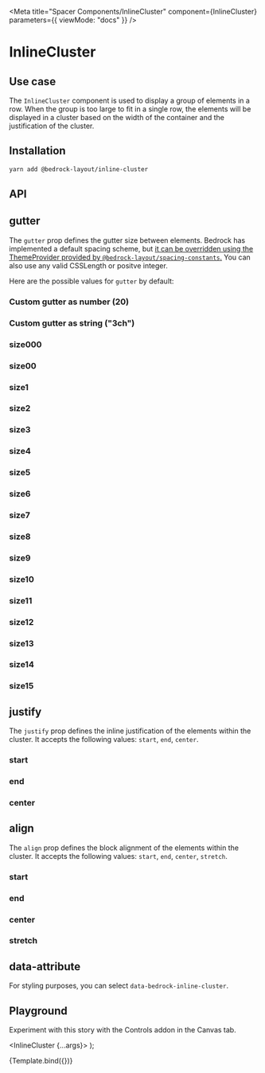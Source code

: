 

<Meta
  title="Spacer Components/InlineCluster"
  component={InlineCluster}
  parameters={{ viewMode: "docs" }}
/>

# InlineCluster

## Use case

The `InlineCluster` component is used to display a group of elements in a row. When the group is too large to fit in a single row, the elements will be displayed in a cluster based on the width of the container and the justification of the cluster.

## Installation

```bash
yarn add @bedrock-layout/inline-cluster
```

## API

<ArgsTable />

## gutter

The `gutter` prop defines the gutter size between elements. Bedrock has implemented a default spacing scheme, but [it can be overridden using the ThemeProvider provided by `@bedrock-layout/spacing-constants`.](/docs/spacing--docs#integrating-with-your-design-system)
You can also use any valid CSSLength or positve integer.

Here are the possible values for `gutter` by default:

<Canvas withSource="open">
  <Story name="gutter">
    <h3>Custom gutter as number (20)</h3>
    <InlineCluster gutter={20}>
      <Component widthLevel={5} />
      <Component widthLevel={0.5} />
      <Component />
      <Component widthLevel={4} />
    </InlineCluster>
    <h3>Custom gutter as string ("3ch")</h3>
    <InlineCluster gutter="3ch">
      <Component widthLevel={5} />
      <Component widthLevel={0.5} />
      <Component />
      <Component widthLevel={4} />
    </InlineCluster>
    <h3>size000</h3>
    <InlineCluster gutter="size000">
      <Component widthLevel={5} />
      <Component widthLevel={0.5} />
      <Component />
      <Component widthLevel={4} />
    </InlineCluster>
    <h3>size00</h3>
    <InlineCluster gutter="size00">
      <Component widthLevel={5} />
      <Component widthLevel={0.5} />
      <Component />
      <Component widthLevel={4} />
    </InlineCluster>
    <h3>size1</h3>
    <InlineCluster gutter="size1">
      <Component widthLevel={5} />
      <Component widthLevel={0.5} />
      <Component />
      <Component widthLevel={4} />
    </InlineCluster>
    <h3>size2</h3>
    <InlineCluster gutter="size2">
      <Component widthLevel={5} />
      <Component widthLevel={0.5} />
      <Component />
      <Component widthLevel={4} />
    </InlineCluster>
    <h3>size3</h3>
    <InlineCluster gutter="size3">
      <Component widthLevel={5} />
      <Component widthLevel={0.5} />
      <Component />
      <Component widthLevel={4} />
    </InlineCluster>
    <h3>size4</h3>
    <InlineCluster gutter="size4">
      <Component widthLevel={5} />
      <Component widthLevel={0.5} />
      <Component />
      <Component widthLevel={4} />
    </InlineCluster>
    <h3>size5</h3>
    <InlineCluster gutter="size5">
      <Component widthLevel={5} />
      <Component widthLevel={0.5} />
      <Component />
      <Component widthLevel={4} />
    </InlineCluster>
    <h3>size6</h3>
    <InlineCluster gutter="size6">
      <Component widthLevel={5} />
      <Component widthLevel={0.5} />
      <Component />
      <Component widthLevel={4} />
    </InlineCluster>
    <h3>size7</h3>
    <InlineCluster gutter="size7">
      <Component widthLevel={5} />
      <Component widthLevel={0.5} />
      <Component />
      <Component widthLevel={4} />
    </InlineCluster>
    <h3>size8</h3>
    <InlineCluster gutter="size8">
      <Component widthLevel={5} />
      <Component widthLevel={0.5} />
      <Component />
      <Component widthLevel={4} />
    </InlineCluster>
    <h3>size9</h3>
    <InlineCluster gutter="size9">
      <Component widthLevel={5} />
      <Component widthLevel={0.5} />
      <Component />
      <Component widthLevel={4} />
    </InlineCluster>
    <h3>size10</h3>
    <InlineCluster gutter="size10">
      <Component widthLevel={5} />
      <Component widthLevel={0.5} />
      <Component />
      <Component widthLevel={4} />
    </InlineCluster>
    <h3>size11</h3>
    <InlineCluster gutter="size11">
      <Component widthLevel={5} />
      <Component widthLevel={0.5} />
      <Component />
      <Component widthLevel={4} />
    </InlineCluster>
    <h3>size12</h3>
    <InlineCluster gutter="size12">
      <Component widthLevel={5} />
      <Component widthLevel={0.5} />
      <Component />
      <Component widthLevel={4} />
    </InlineCluster>
    <h3>size13</h3>
    <InlineCluster gutter="size13">
      <Component widthLevel={5} />
      <Component widthLevel={0.5} />
      <Component />
      <Component widthLevel={4} />
    </InlineCluster>
    <h3>size14</h3>
    <InlineCluster gutter="size14">
      <Component widthLevel={5} />
      <Component widthLevel={0.5} />
      <Component />
      <Component widthLevel={4} />
    </InlineCluster>
    <h3>size15</h3>
    <InlineCluster gutter="size15">
      <Component widthLevel={5} />
      <Component widthLevel={0.5} />
      <Component />
      <Component widthLevel={4} />
    </InlineCluster>
  </Story>
</Canvas>

## justify

The `justify` prop defines the inline justification of the elements within the cluster. It accepts the following values: `start`, `end`, `center`.

<Canvas withSource="open">
  <Story name="justify">
    <h3>start</h3>
    <InlineCluster justify="start" gutter="size7">
      <Component widthLevel={5} />
      <Component widthLevel={0.5} />
      <Component />
      <Component widthLevel={4} />
    </InlineCluster>
    <h3>end</h3>
    <InlineCluster justify="end" gutter="size7">
      <Component widthLevel={5} />
      <Component widthLevel={0.5} />
      <Component />
      <Component widthLevel={4} />
    </InlineCluster>
    <h3>center</h3>
    <InlineCluster justify="center" gutter="size7">
      <Component widthLevel={5} />
      <Component widthLevel={0.5} />
      <Component />
      <Component widthLevel={4} />
    </InlineCluster>
  </Story>
</Canvas>

## align

The `align` prop defines the block alignment of the elements within the cluster. It accepts the following values: `start`, `end`, `center`, `stretch`.

<Canvas withSource="open">
  <Story name="align">
    <h3>start</h3>
    <InlineCluster align="start" gutter="size7">
      <Component style={{ height: 200 }} widthLevel={5} />
      <Component widthLevel={0.5} />
      <Component />
    </InlineCluster>
    <h3>end</h3>
    <InlineCluster align="end" gutter="size7">
      <Component style={{ height: 200 }} widthLevel={5} />
      <Component widthLevel={0.5} />
      <Component />
    </InlineCluster>
    <h3>center</h3>
    <InlineCluster align="center" gutter="size7">
      <Component style={{ height: 200 }} widthLevel={5} />
      <Component widthLevel={0.5} />
      <Component />
    </InlineCluster>
    <h3>stretch</h3>
    <InlineCluster align="stretch" gutter="size7">
      <Component style={{ height: 200 }} widthLevel={5} />
      <Component widthLevel={0.5} />
      <Component />
    </InlineCluster>
  </Story>
</Canvas>

## data-attribute

For styling purposes, you can select `data-bedrock-inline-cluster`.

## Playground

Experiment with this story with the Controls addon in the Canvas tab.

   <InlineCluster {...args}>
      <Component widthLevel={5} />
      <Component widthLevel={0.5} />
      <Component />
      <Component widthLevel={4} />
    </InlineCluster>
);

<Canvas>
  <Story
    name="Playground"
    args={{
      gutter: "size3",
      justify: "start",
      align: "start",
    }}
    argTypes={argTypes}
  >
    {Template.bind({})}
  </Story>
</Canvas>

<ArgsTable story="Playground" />
